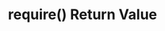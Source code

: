 ---
id: "node_tf_med_001"
questionType: "TRUE_FALSE"
title: "require() Return Value"
statement: "The require() function returns the module’s exported object."
difficulty: "MEDIUM"
category: "Node.js"
correctAnswer: true
explanation: "require() loads and returns the exports defined in the target module."
---
